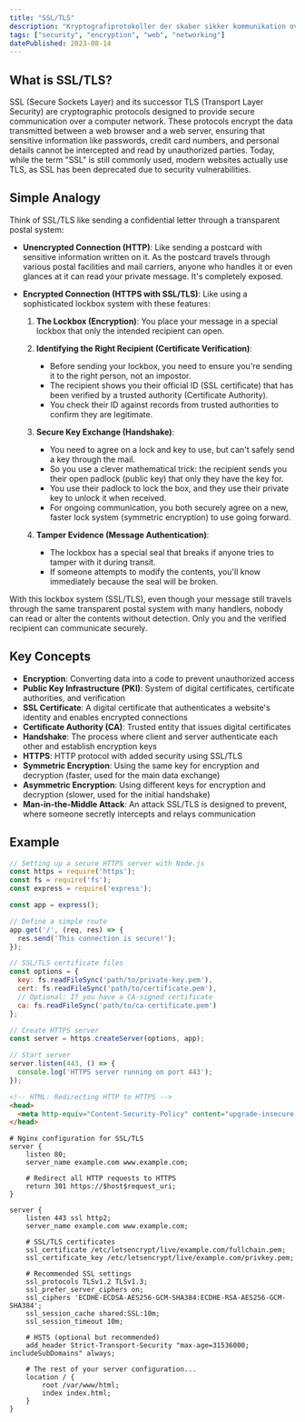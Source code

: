 ```yaml
---
title: "SSL/TLS"
description: "Kryptografiprotokoller der skaber sikker kommunikation over internettet ved at kryptere data, der sendes mellem en browser og en webserver."
tags: ["security", "encryption", "web", "networking"]
datePublished: 2023-08-14
---
```


## What is SSL/TLS?

SSL (Secure Sockets Layer) and its successor TLS (Transport Layer Security) are cryptographic protocols designed to provide secure communication over a computer network. These protocols encrypt the data transmitted between a web browser and a web server, ensuring that sensitive information like passwords, credit card numbers, and personal details cannot be intercepted and read by unauthorized parties. Today, while the term "SSL" is still commonly used, modern websites actually use TLS, as SSL has been deprecated due to security vulnerabilities.

## Simple Analogy

Think of SSL/TLS like sending a confidential letter through a transparent postal system:

- **Unencrypted Connection (HTTP)**: Like sending a postcard with sensitive information written on it. As the postcard travels through various postal facilities and mail carriers, anyone who handles it or even glances at it can read your private message. It's completely exposed.

- **Encrypted Connection (HTTPS with SSL/TLS)**: Like using a sophisticated lockbox system with these features:

  1. **The Lockbox (Encryption)**: You place your message in a special lockbox that only the intended recipient can open.
  
  2. **Identifying the Right Recipient (Certificate Verification)**:
     - Before sending your lockbox, you need to ensure you're sending it to the right person, not an impostor.
     - The recipient shows you their official ID (SSL certificate) that has been verified by a trusted authority (Certificate Authority).
     - You check their ID against records from trusted authorities to confirm they are legitimate.
  
  3. **Secure Key Exchange (Handshake)**:
     - You need to agree on a lock and key to use, but can't safely send a key through the mail.
     - So you use a clever mathematical trick: the recipient sends you their open padlock (public key) that only they have the key for.
     - You use their padlock to lock the box, and they use their private key to unlock it when received.
     - For ongoing communication, you both securely agree on a new, faster lock system (symmetric encryption) to use going forward.
  
  4. **Tamper Evidence (Message Authentication)**:
     - The lockbox has a special seal that breaks if anyone tries to tamper with it during transit.
     - If someone attempts to modify the contents, you'll know immediately because the seal will be broken.

With this lockbox system (SSL/TLS), even though your message still travels through the same transparent postal system with many handlers, nobody can read or alter the contents without detection. Only you and the verified recipient can communicate securely.

## Key Concepts

- **Encryption**: Converting data into a code to prevent unauthorized access
- **Public Key Infrastructure (PKI)**: System of digital certificates, certificate authorities, and verification
- **SSL Certificate**: A digital certificate that authenticates a website's identity and enables encrypted connections
- **Certificate Authority (CA)**: Trusted entity that issues digital certificates
- **Handshake**: The process where client and server authenticate each other and establish encryption keys
- **HTTPS**: HTTP protocol with added security using SSL/TLS
- **Symmetric Encryption**: Using the same key for encryption and decryption (faster, used for the main data exchange)
- **Asymmetric Encryption**: Using different keys for encryption and decryption (slower, used for the initial handshake)
- **Man-in-the-Middle Attack**: An attack SSL/TLS is designed to prevent, where someone secretly intercepts and relays communication

## Example

```javascript
// Setting up a secure HTTPS server with Node.js
const https = require('https');
const fs = require('fs');
const express = require('express');

const app = express();

// Define a simple route
app.get('/', (req, res) => {
  res.send('This connection is secure!');
});

// SSL/TLS certificate files
const options = {
  key: fs.readFileSync('path/to/private-key.pem'),
  cert: fs.readFileSync('path/to/certificate.pem'),
  // Optional: If you have a CA-signed certificate
  ca: fs.readFileSync('path/to/ca-certificate.pem')
};

// Create HTTPS server
const server = https.createServer(options, app);

// Start server
server.listen(443, () => {
  console.log('HTTPS server running on port 443');
});
```

```html
<!-- HTML: Redirecting HTTP to HTTPS -->
<head>
  <meta http-equiv="Content-Security-Policy" content="upgrade-insecure-requests">
</head>
```

```nginx
# Nginx configuration for SSL/TLS
server {
    listen 80;
    server_name example.com www.example.com;
    
    # Redirect all HTTP requests to HTTPS
    return 301 https://$host$request_uri;
}

server {
    listen 443 ssl http2;
    server_name example.com www.example.com;
    
    # SSL/TLS certificates
    ssl_certificate /etc/letsencrypt/live/example.com/fullchain.pem;
    ssl_certificate_key /etc/letsencrypt/live/example.com/privkey.pem;
    
    # Recommended SSL settings
    ssl_protocols TLSv1.2 TLSv1.3;
    ssl_prefer_server_ciphers on;
    ssl_ciphers 'ECDHE-ECDSA-AES256-GCM-SHA384:ECDHE-RSA-AES256-GCM-SHA384';
    ssl_session_cache shared:SSL:10m;
    ssl_session_timeout 10m;
    
    # HSTS (optional but recommended)
    add_header Strict-Transport-Security "max-age=31536000; includeSubDomains" always;
    
    # The rest of your server configuration...
    location / {
        root /var/www/html;
        index index.html;
    }
}
``` 